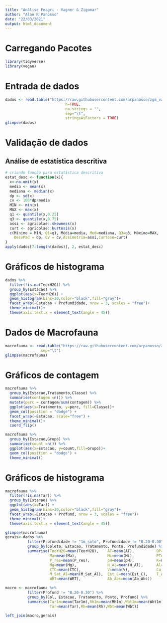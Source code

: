```yaml
---
title: "Análise Feagri - Vagner & Zigomar"
author: "Alan R Panosso"
date: "22/03/2021"
output: html_document
---
```


# Carregando Pacotes

```r
library(tidyverse)
library(vegan)
```

# Entrada de dados
```r
dados <- read.table("https://raw.githubusercontent.com/arpanosso/zgm_vagnr_feagri/main/dados/Dados_gerais.txt",
                           h=TRUE,
                           na.strings = "",
                           sep="\t",
                           stringsAsFactors = TRUE)
glimpse(dados)
```

# Validação de dados  
## Análise de estatística descritiva  

```r
# criando função para estatística descritiva
estat_desc <- function(x){
  x<-na.omit(x)
  media <- mean(x)
  mediana <- median(x)
  dp <- sd(x)
  cv <- 100*dp/media
  MIN <- min(x)
  MAX <- max(x)
  q1 <- quantile(x,0.25)
  q3 <- quantile(x,0.75)
  assi <- agricolae::skewness(x)
  curt <- agricolae::kurtosis(x)
  c(Mínimo = MIN, Q1=q1, Média=media, Med=mediana, Q3=q3, Máximo=MAX,
    DesvPad = dp, CV = cv,Assimetria=assi,Curtose=curt)
}
apply(dados[7:length(dados)], 2, estat_desc)
```

# Gráficos de histograma

```r
dados %>% 
  filter(!is.na(TeorH2O)) %>% 
  group_by(Estacao) %>% 
  ggplot(aes(x=TeorH2O)) +
  geom_histogram(bins=30,color="black",fill="gray")+
  facet_wrap(~Estacao + Profundidade, nrow = 3, scales = "free")+
  theme_minimal()+
  theme(axis.text.x = element_text(angle = 45))
```


# Dados de Macrofauna

```r
macrofauna <- read.table("https://raw.githubusercontent.com/arpanosso/zgm_vagnr_feagri/main/dados/Macrofauna_edafica_dados_gerais_analises.txt", h=TRUE,
                sep="\t")
glimpse(macrofauna)
```

# Gráficos de contagem
```r
macrofauna %>% 
  group_by(Estacao,Tratamento,Classe) %>% 
  summarise(contagem =n()) %>% 
  mutate(perc = contagem/sum(contagem)) %>% 
  ggplot(aes(x=Tratamento, y=perc, fill=Classe))+
  geom_col(position = "dodge") + 
  facet_wrap(~Estacao, scale="free") +
  theme_minimal()+
  coord_flip()
```

```r
macrofauna %>% 
  group_by(Estacao,Grupo) %>% 
  summarise(count =n()) %>% 
  ggplot(aes(x=Estacao, y=count,fill=Grupo))+
  geom_col(position = "dodge") + 
  theme_minimal()
```


# Gráficos de histograma

```r
macrofauna %>% 
  filter(!is.na(Tar)) %>% 
  group_by(Estacao) %>% 
  ggplot(aes(x=Tar)) +
  geom_histogram(bins=30,color="black",fill="gray")+
  facet_wrap(~Estacao + Profund, nrow = 3, scales = "free")+
  theme_minimal()+
  theme(axis.text.x = element_text(angle = 45))
```


```r
glimpse(macrofauna)
gerais<-dados %>% 
          filter(Profundidade != "1m_solo", Profundidade != "0.20-0.30") %>% 
          group_by(Coleta, Estacao, Tratamento, Ponto, Profundidade) %>% 
          summarise(TeorH2O=mean(TeorH2O),    AT=mean(AT),          DP=mean(DP),            DS =mean(DS),          
                    Ma=mean(Ma),              Mi=mean(Mi),          PTotal=mean(PTotal),    RP  =mean(RP),         
                    P_res=mean(P_res),        pH=mean(pH),          K=mean(K),              Ca =mean(Ca),          
                    Mg=mean(Mg),              H_Al=mean(H_Al),      Al=mean(Al),            SB=mean(SB),
                    CTC=mean(CTC),            V=mean(V),            Ca_CTC=mean(Ca_CTC),    Mg_CTC  =mean(Mg_CTC),     
                    M_Sat_Al=mean(M_Sat_Al),  Est_C=mean(Est_C),    T_Ar=mean(T_Ar),        RH =mean(RH),          
                    WBT=mean(WBT),            Ab_Abs=mean(Ab_Abs))
```


```r
macro <- macrofauna %>% 
          filter(Profund != "0.20-0.30") %>%
          group_by(Col, Estacao, Tratamento, Ponto, Profund) %>%
          summarise(Tar1m=mean(Tar1m),Rh1m=mean(Rh1m),Wbt1m=mean(Wbt1m),
                    Tar=mean(Tar),Rh=mean(Rh),Wbt=mean(Wbt))
```

```r
left_join(macro,gerais)
```

